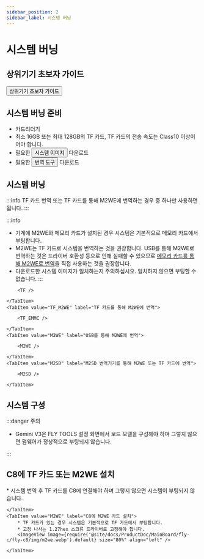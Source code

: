 ```yaml
---
sidebar_position: 2
sidebar_label: 시스템 버닝
---
```



# 시스템 버닝

## 상위기기 초보자 가이드

<Button variant="contained" disableElevation component="a" rel="noopener" href="/docs/DebugDoc/baodian/host/">상위기기 초보자 가이드</Button>

## 시스템 버닝 준비

* 카드리더기
* 최소 16GB 또는 최대 128GB의 TF 카드, TF 카드의 전송 속도는 Class10 이상이어야 합니다.
* 필요한 <Button variant="contained" disableElevation component="a" rel="noopener" href="/docs/ResDownload/system-img/fly-c8">시스템 이미지</Button> 다운로드
* 필요한 <Button variant="contained" disableElevation component="a" rel="noopener" href="/docs/ResDownload/auxiliary_software/">번역 도구</Button> 다운로드

## 시스템 버닝

:::info
TF 카드 번역 또는 TF 카드를 통해 M2WE에 번역하는 경우 중 하나만 사용하면 됩니다.
:::

:::info
* 기계에 M2WE와 메모리 카드가 설치된 경우 시스템은 기본적으로 메모리 카드에서 부팅합니다.
* M2WE는 TF 카드로 시스템을 번역하는 것을 권장합니다. USB를 통해 M2WE로 번역하는 것은 드라이버 호환성 등으로 인해 실패할 수 있으므로 [메모리 카드를 통해 M2WE로 번역](https://mellow-next.klipper.cn/docs/ProductDoc/SBC/fly-pi-v2/fly-os)을 직접 사용하는 것을 권장합니다.
* 다운로드한 시스템 이미지가 일치하는지 주의하십시오. 일치하지 않으면 부팅할 수 없습니다.
:::

<Tabs>
    <TabItem value="TF" label="TF 카드에 번역" default>
        
        <TF />
        
    </TabItem>
    <TabItem value="TF_M2WE" label="TF 카드를 통해 M2WE에 번역">
        
        <TF_EMMC />

    </TabItem>
    <TabItem value="M2WE" label="USB를 통해 M2WE에 번역">
        
        <M2WE />

    </TabItem>
    <TabItem value="M2SD" label="M2SD 번역기기를 통해 M2WE 또는 TF 카드에 번역">
        
        <M2SD />

    </TabItem>
</Tabs>

## 시스템 구성

<CONFIG />

:::danger 주의

* Gemini V3은 FLY TOOLS 설정 화면에서 보드 모델을 구성해야 하며 그렇지 않으면 펌웨어가 정상적으로 부팅되지 않습니다.

:::

## C8에 TF 카드 또는 M2WE 설치

<Tabs>
    <TabItem value="TF" label="C8에 TF 카드 설치" default>
        * 시스템 번역 후 TF 카드를 C8에 연결해야 하며 그렇지 않으면 시스템이 부팅되지 않습니다.
        <ImageView image={require('@site/docs/ProductDoc/MainBoard/fly-c/fly-c8/img/tf.webp').default} size="80%" align="left" />  

    </TabItem>
    <TabItem value="M2WE" label="C8에 M2WE 카드 설치">
        * TF 카드가 있는 경우 시스템은 기본적으로 TF 카드에서 부팅합니다.
        * 고정 나사는 1.27hex 스크류 드라이버로 고정해야 합니다.
        <ImageView image={require('@site/docs/ProductDoc/MainBoard/fly-c/fly-c8/img/m2we.webp').default} size="80%" align="left" />  

    </TabItem>
</Tabs>
